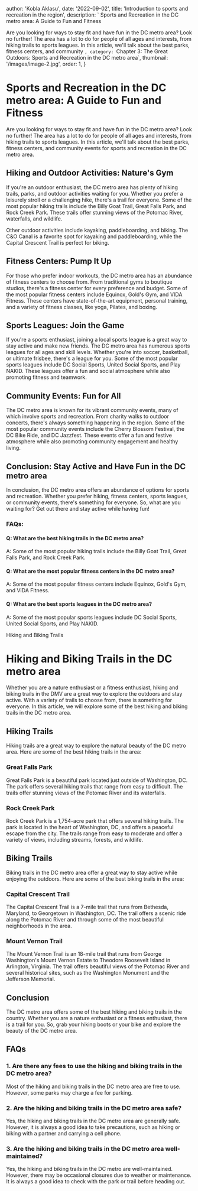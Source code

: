 
  author: 'Kobla Aklasu',
  date: '2022-09-02',
  title: 'Introduction to sports and recreation in the region',
  description: ` Sports and Recreation in the DC metro area: A Guide to Fun and Fitness

Are you looking for ways to stay fit and have fun in the DC metro area? Look no further! The area has a lot to do for people of all ages and interests, from hiking trails to sports leagues. In this article, we'll talk about the best parks, fitness centers, and community `,
  category: `Chapter 3: The Great Outdoors: Sports and Recreation in the DC metro area`,
  thumbnail: '/images/image-2.jpg',
  order: 1,
}

        

# Sports and Recreation in the DC metro area: A Guide to Fun and Fitness

Are you looking for ways to stay fit and have fun in the DC metro area? Look no further! The area has a lot to do for people of all ages and interests, from hiking trails to sports leagues. In this article, we'll talk about the best parks, fitness centers, and community events for sports and recreation in the DC metro area.

## Hiking and Outdoor Activities: Nature's Gym

If you're an outdoor enthusiast, the DC metro area has plenty of hiking trails, parks, and outdoor activities waiting for you. Whether you prefer a leisurely stroll or a challenging hike, there's a trail for everyone. Some of the most popular hiking trails include the Billy Goat Trail, Great Falls Park, and Rock Creek Park. These trails offer stunning views of the Potomac River, waterfalls, and wildlife. 

Other outdoor activities include kayaking, paddleboarding, and biking. The C&O Canal is a favorite spot for kayaking and paddleboarding, while the Capital Crescent Trail is perfect for biking.

## Fitness Centers: Pump It Up

For those who prefer indoor workouts, the DC metro area has an abundance of fitness centers to choose from. From traditional gyms to boutique studios, there's a fitness center for every preference and budget. Some of the most popular fitness centers include Equinox, Gold's Gym, and VIDA Fitness. These centers have state-of-the-art equipment, personal training, and a variety of fitness classes, like yoga, Pilates, and boxing.

## Sports Leagues: Join the Game

If you're a sports enthusiast, joining a local sports league is a great way to stay active and make new friends. The DC metro area has numerous sports leagues for all ages and skill levels. Whether you're into soccer, basketball, or ultimate frisbee, there's a league for you. Some of the most popular sports leagues include DC Social Sports, United Social Sports, and Play NAKID. These leagues offer a fun and social atmosphere while also promoting fitness and teamwork.

## Community Events: Fun for All

The DC metro area is known for its vibrant community events, many of which involve sports and recreation. From charity walks to outdoor concerts, there's always something happening in the region. Some of the most popular community events include the Cherry Blossom Festival, the DC Bike Ride, and DC Jazzfest. These events offer a fun and festive atmosphere while also promoting community engagement and healthy living.

## Conclusion: Stay Active and Have Fun in the DC metro area

In conclusion, the DC metro area offers an abundance of options for sports and recreation. Whether you prefer hiking, fitness centers, sports leagues, or community events, there's something for everyone. So, what are you waiting for? Get out there and stay active while having fun!

### FAQs:

#### Q: What are the best hiking trails in the DC metro area?
A: Some of the most popular hiking trails include the Billy Goat Trail, Great Falls Park, and Rock Creek Park.

#### Q: What are the most popular fitness centers in the DC metro area?
A: Some of the most popular fitness centers include Equinox, Gold's Gym, and VIDA Fitness.

#### Q: What are the best sports leagues in the DC metro area?
A: Some of the most popular sports leagues include DC Social Sports, United Social Sports, and Play NAKID.









Hiking and Biking Trails

# Hiking and Biking Trails in the DC metro area

Whether you are a nature enthusiast or a fitness enthusiast, hiking and biking trails in the DMV are a great way to explore the outdoors and stay active. With a variety of trails to choose from, there is something for everyone. In this article, we will explore some of the best hiking and biking trails in the DC metro area.

## Hiking Trails

Hiking trails are a great way to explore the natural beauty of the DC metro area. Here are some of the best hiking trails in the area:

### Great Falls Park

Great Falls Park is a beautiful park located just outside of Washington, DC. The park offers several hiking trails that range from easy to difficult. The trails offer stunning views of the Potomac River and its waterfalls.

### Rock Creek Park

Rock Creek Park is a 1,754-acre park that offers several hiking trails. The park is located in the heart of Washington, DC, and offers a peaceful escape from the city. The trails range from easy to moderate and offer a variety of views, including streams, forests, and wildlife.

## Biking Trails

Biking trails in the DC metro area offer a great way to stay active while enjoying the outdoors. Here are some of the best biking trails in the area:

### Capital Crescent Trail

The Capital Crescent Trail is a 7-mile trail that runs from Bethesda, Maryland, to Georgetown in Washington, DC. The trail offers a scenic ride along the Potomac River and through some of the most beautiful neighborhoods in the area.

### Mount Vernon Trail

The Mount Vernon Trail is an 18-mile trail that runs from George Washington's Mount Vernon Estate to Theodore Roosevelt Island in Arlington, Virginia. The trail offers beautiful views of the Potomac River and several historical sites, such as the Washington Monument and the Jefferson Memorial.

## Conclusion

The DC metro area offers some of the best hiking and biking trails in the country. Whether you are a nature enthusiast or a fitness enthusiast, there is a trail for you. So, grab your hiking boots or your bike and explore the beauty of the DC metro area.

## FAQs

### 1. Are there any fees to use the hiking and biking trails in the DC metro area?

Most of the hiking and biking trails in the DC metro area are free to use. However, some parks may charge a fee for parking.

### 2. Are the hiking and biking trails in the DC metro area safe?

Yes, the hiking and biking trails in the DC metro area are generally safe. However, it is always a good idea to take precautions, such as hiking or biking with a partner and carrying a cell phone.

### 3. Are the hiking and biking trails in the DC metro area well-maintained?

Yes, the hiking and biking trails in the DC metro are well-maintained. However, there may be occasional closures due to weather or maintenance. It is always a good idea to check with the park or trail before heading out.

        
